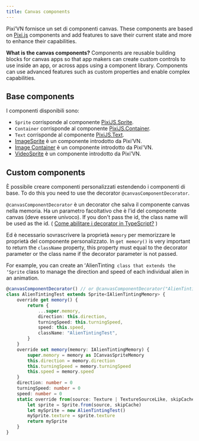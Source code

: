 ```yaml
---
title: Canvas components
---
```


Pixi’VN fornisce un set di componenti canvas. These components are based on [Pixi.js](https://pixijs.com/) components and add features to save their current state and more to enhance their capabilities.

**What is the canvas components?** Components are reusable building blocks for canvas apps so that app makers can create custom controls to use inside an app, or across apps using a component library. Components can use advanced features such as custom properties and enable complex capabilities.

## Base components

I componenti disponibili sono:

- `Sprite` corrisponde al componente [PixiJS.Sprite](https://pixijs.com/8.x/guides/components/sprites).
- `Container` corrisponde al componente [PixiJS.Container](https://pixijs.com/8.x/guides/components/containers).
- `Text` corrisponde al componente [PixiJS.Text](https://pixijs.com/8.x/guides/components/text).
- [ImageSprite](/start/canvas-images) è un componente introdotto da Pixi’VN.
- [Image Container](/store/canvas-image-container) è un componente introdotto da Pixi'VN.
- [VideoSprite](/start/canvas-videos) è un componente introdotto da Pixi’VN.

## Custom components

È possibile creare componenti personalizzati estendendo i componenti di base. To do this you need to use the decorator `@canvasComponentDecorator`.

`@canvasComponentDecorator` è un decorator che salva il componente canvas nella memoria. Ha un parametro facoltativo che è l'id del componente canvas (deve essere univoco). If you don't pass the id, the class name will be used as the id. ( [Come abilitare i decorator in TypeScript?](/start/getting-started#how-enable-the-decorators-in-typescript) )

Ed è necessario sovrascrivere la proprietà `memory` per memorizzare le proprietà del componente personalizzato.
In `get memory()` is very important to return the `className` property, this property must equal to the decorator parameter or the class name if the decorator parameter is not passed.

For example, you can create an ʻAlienTinting` class that extends the ʻSprite` class to manage the direction and speed of each individual alien in an animation.

```typescript title="canvas/components/AlienTinting.ts"
@canvasComponentDecorator() // or @canvasComponentDecorator("AlienTintingTest")
class AlienTintingTest extends Sprite<IAlienTintingMemory> {
    override get memory() {
        return {
            ...super.memory,
            direction: this.direction,
            turningSpeed: this.turningSpeed,
            speed: this.speed,
            className: "AlienTintingTest",
        }
    }
    override set memory(memory: IAlienTintingMemory) {
        super.memory = memory as ICanvasSpriteMemory
        this.direction = memory.direction
        this.turningSpeed = memory.turningSpeed
        this.speed = memory.speed
    }
    direction: number = 0
    turningSpeed: number = 0
    speed: number = 0
    static override from(source: Texture | TextureSourceLike, skipCache?: boolean) {
        let sprite = Sprite.from(source, skipCache)
        let mySprite = new AlienTintingTest()
        mySprite.texture = sprite.texture
        return mySprite
    }
}
```
